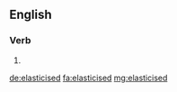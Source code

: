 ==English==

===Verb===
{{head|en}}

# {{en-past of|elasticise}}

[[de:elasticised]]
[[fa:elasticised]]
[[mg:elasticised]]